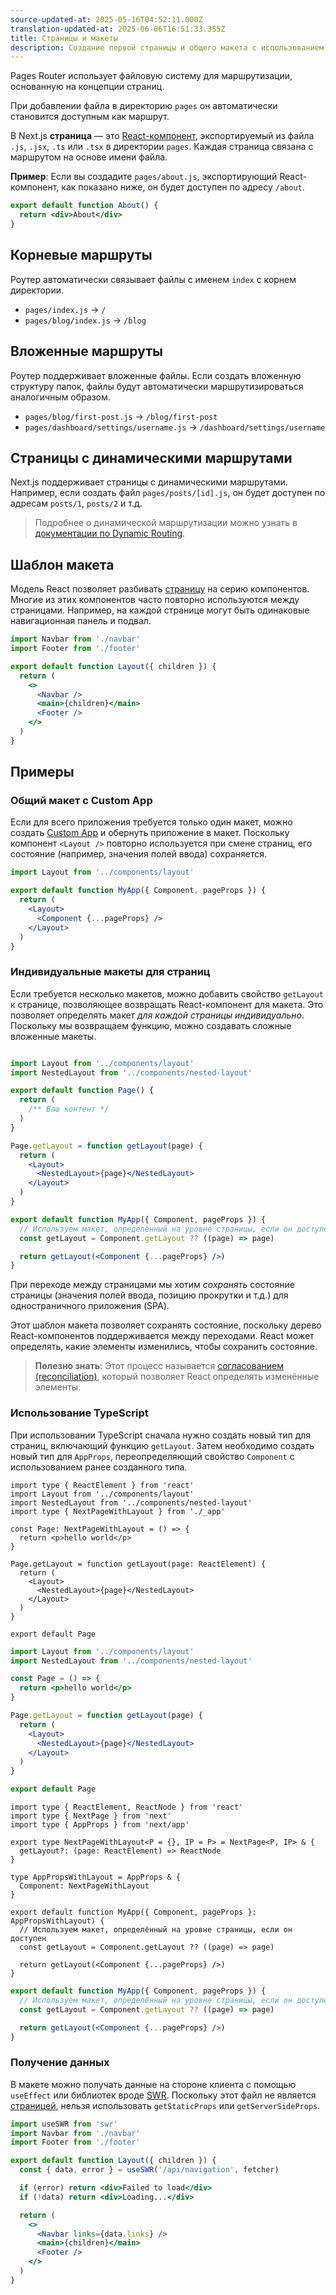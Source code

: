 ```yaml
---
source-updated-at: 2025-05-16T04:52:11.000Z
translation-updated-at: 2025-06-06T16:51:33.355Z
title: Страницы и макеты
description: Создание первой страницы и общего макета с использованием Pages Router.
---
```


Pages Router использует файловую систему для маршрутизации, основанную на концепции страниц.

При добавлении файла в директорию `pages` он автоматически становится доступным как маршрут.

В Next.js **страница** — это [React-компонент](https://react.dev/learn/your-first-component), экспортируемый из файла `.js`, `.jsx`, `.ts` или `.tsx` в директории `pages`. Каждая страница связана с маршрутом на основе имени файла.

**Пример**: Если вы создадите `pages/about.js`, экспортирующий React-компонент, как показано ниже, он будет доступен по адресу `/about`.

```jsx
export default function About() {
  return <div>About</div>
}
```

## Корневые маршруты

Роутер автоматически связывает файлы с именем `index` с корнем директории.

- `pages/index.js` → `/`
- `pages/blog/index.js` → `/blog`

## Вложенные маршруты

Роутер поддерживает вложенные файлы. Если создать вложенную структуру папок, файлы будут автоматически маршрутизироваться аналогичным образом.

- `pages/blog/first-post.js` → `/blog/first-post`
- `pages/dashboard/settings/username.js` → `/dashboard/settings/username`

## Страницы с динамическими маршрутами

Next.js поддерживает страницы с динамическими маршрутами. Например, если создать файл `pages/posts/[id].js`, он будет доступен по адресам `posts/1`, `posts/2` и т.д.

> Подробнее о динамической маршрутизации можно узнать в [документации по Dynamic Routing](/docs/pages/building-your-application/routing/dynamic-routes).

## Шаблон макета

Модель React позволяет разбивать [страницу](/docs/pages/building-your-application/routing/pages-and-layouts) на серию компонентов. Многие из этих компонентов часто повторно используются между страницами. Например, на каждой странице могут быть одинаковые навигационная панель и подвал.

```jsx filename="components/layout.js"
import Navbar from './navbar'
import Footer from './footer'

export default function Layout({ children }) {
  return (
    <>
      <Navbar />
      <main>{children}</main>
      <Footer />
    </>
  )
}
```

## Примеры

### Общий макет с Custom App

Если для всего приложения требуется только один макет, можно создать [Custom App](/docs/pages/building-your-application/routing/custom-app) и обернуть приложение в макет. Поскольку компонент `<Layout />` повторно используется при смене страниц, его состояние (например, значения полей ввода) сохраняется.

```jsx filename="pages/_app.js"
import Layout from '../components/layout'

export default function MyApp({ Component, pageProps }) {
  return (
    <Layout>
      <Component {...pageProps} />
    </Layout>
  )
}
```

### Индивидуальные макеты для страниц

Если требуется несколько макетов, можно добавить свойство `getLayout` к странице, позволяющее возвращать React-компонент для макета. Это позволяет определять макет _для каждой страницы индивидуально_. Поскольку мы возвращаем функцию, можно создавать сложные вложенные макеты.

```jsx filename="pages/index.js"

import Layout from '../components/layout'
import NestedLayout from '../components/nested-layout'

export default function Page() {
  return (
    /** Ваш контент */
  )
}

Page.getLayout = function getLayout(page) {
  return (
    <Layout>
      <NestedLayout>{page}</NestedLayout>
    </Layout>
  )
}
```

```jsx filename="pages/_app.js"
export default function MyApp({ Component, pageProps }) {
  // Используем макет, определённый на уровне страницы, если он доступен
  const getLayout = Component.getLayout ?? ((page) => page)

  return getLayout(<Component {...pageProps} />)
}
```

При переходе между страницами мы хотим _сохранять_ состояние страницы (значения полей ввода, позицию прокрутки и т.д.) для одностраничного приложения (SPA).

Этот шаблон макета позволяет сохранять состояние, поскольку дерево React-компонентов поддерживается между переходами. React может определять, какие элементы изменились, чтобы сохранить состояние.

> **Полезно знать**: Этот процесс называется [согласованием (reconciliation)](https://react.dev/learn/preserving-and-resetting-state), который позволяет React определять изменённые элементы.

### Использование TypeScript

При использовании TypeScript сначала нужно создать новый тип для страниц, включающий функцию `getLayout`. Затем необходимо создать новый тип для `AppProps`, переопределяющий свойство `Component` с использованием ранее созданного типа.

```tsx filename="pages/index.tsx" switcher
import type { ReactElement } from 'react'
import Layout from '../components/layout'
import NestedLayout from '../components/nested-layout'
import type { NextPageWithLayout } from './_app'

const Page: NextPageWithLayout = () => {
  return <p>hello world</p>
}

Page.getLayout = function getLayout(page: ReactElement) {
  return (
    <Layout>
      <NestedLayout>{page}</NestedLayout>
    </Layout>
  )
}

export default Page
```

```jsx filename="pages/index.js" switcher
import Layout from '../components/layout'
import NestedLayout from '../components/nested-layout'

const Page = () => {
  return <p>hello world</p>
}

Page.getLayout = function getLayout(page) {
  return (
    <Layout>
      <NestedLayout>{page}</NestedLayout>
    </Layout>
  )
}

export default Page
```

```tsx filename="pages/_app.tsx" switcher
import type { ReactElement, ReactNode } from 'react'
import type { NextPage } from 'next'
import type { AppProps } from 'next/app'

export type NextPageWithLayout<P = {}, IP = P> = NextPage<P, IP> & {
  getLayout?: (page: ReactElement) => ReactNode
}

type AppPropsWithLayout = AppProps & {
  Component: NextPageWithLayout
}

export default function MyApp({ Component, pageProps }: AppPropsWithLayout) {
  // Используем макет, определённый на уровне страницы, если он доступен
  const getLayout = Component.getLayout ?? ((page) => page)

  return getLayout(<Component {...pageProps} />)
}
```

```jsx filename="pages/_app.js" switcher
export default function MyApp({ Component, pageProps }) {
  // Используем макет, определённый на уровне страницы, если он доступен
  const getLayout = Component.getLayout ?? ((page) => page)

  return getLayout(<Component {...pageProps} />)
}
```

### Получение данных

В макете можно получать данные на стороне клиента с помощью `useEffect` или библиотек вроде [SWR](https://swr.vercel.app/). Поскольку этот файл не является [страницей](/docs/pages/building-your-application/routing/pages-and-layouts), нельзя использовать `getStaticProps` или `getServerSideProps`.

```jsx filename="components/layout.js"
import useSWR from 'swr'
import Navbar from './navbar'
import Footer from './footer'

export default function Layout({ children }) {
  const { data, error } = useSWR('/api/navigation', fetcher)

  if (error) return <div>Failed to load</div>
  if (!data) return <div>Loading...</div>

  return (
    <>
      <Navbar links={data.links} />
      <main>{children}</main>
      <Footer />
    </>
  )
}
```